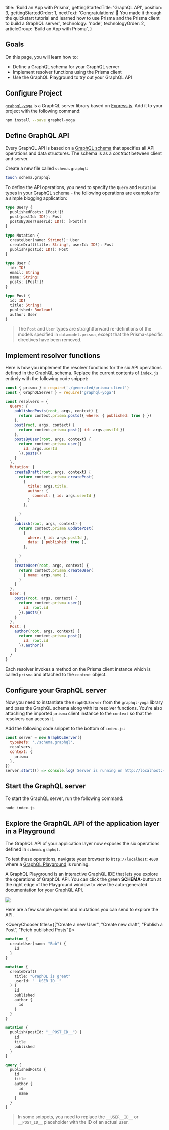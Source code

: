 
  title: 'Build an App with Prisma',
  gettingStartedTitle: 'GraphQL API',
  position: 3,
  gettingStartedOrder: 1,
  nextText: 'Congratulations! 🚀 You made it through the quickstart tutorial and learned how to use Prisma and the Prisma client to build a GraphQL server.',
  technology: 'node',
  technologyOrder: 2,
  articleGroup: 'Build an App with Prisma',
}

## Goals

On this page, you will learn how to:

- Define a GraphQL schema for your GraphQL server
- Implement resolver functions using the Prisma client
- Use the GraphQL Playground to try out your GraphQL API

## Configure Project

[`grahpql-yoga`](https://github.com/prisma/graphql-yoga) is a GraphQL server library based on [Express.js](https://expressjs.com/). Add it to your project with the following command:

```bash copy
npm install --save graphql-yoga
```

## Define GraphQL API

Every GraphQL API is based on a [GraphQL schema](https://www.prisma.io/blog/graphql-server-basics-the-schema-ac5e2950214e/) that specifies all API operations and data structures. The schema is as a _contract_ between client and server.

Create a new file called `schema.graphql`:

```bash copy
touch schema.graphql
```

To define the API operations, you need to specify the `Query` and `Mutation` types in your GraphQL schema - the following operations are examples for a simple blogging application:

```graphql copy
type Query {
  publishedPosts: [Post!]!
  post(postId: ID!): Post
  postsByUser(userId: ID!): [Post!]!
}

type Mutation {
  createUser(name: String!): User
  createDraft(title: String!, userId: ID!): Post
  publish(postId: ID!): Post
}

type User {
  id: ID!
  email: String
  name: String!
  posts: [Post!]!
}

type Post {
  id: ID!
  title: String!
  published: Boolean!
  author: User
}
```

> The `Post` and `User` types are straightforward re-definitions of the models specified in `datamodel.prisma`, except that the Prisma-specific directives have been removed.

## Implement resolver functions

Here is how you implement the resolver functions for the six API operations defined in the GraphQL schema. Replace the current contents of `index.js` entirely with the following code snippet:

```js lineNumbers,copy
const { prisma } = require('./generated/prisma-client')
const { GraphQLServer } = require('graphql-yoga')

const resolvers = {
  Query: {
    publishedPosts(root, args, context) {
      return context.prisma.posts({ where: { published: true } })
    },
    post(root, args, context) {
      return context.prisma.post({ id: args.postId })
    },
    postsByUser(root, args, context) {
      return context.prisma.user({
        id: args.userId
      }).posts()
    }
  },
  Mutation: {
    createDraft(root, args, context) {
      return context.prisma.createPost(
        {
          title: args.title,
          author: {
            connect: { id: args.userId }
          }
        },

      )
    },
    publish(root, args, context) {
      return context.prisma.updatePost(
        {
          where: { id: args.postId },
          data: { published: true },
        },

      )
    },
    createUser(root, args, context) {
      return context.prisma.createUser(
        { name: args.name },
      )
    }
  },
  User: {
    posts(root, args, context) {
      return context.prisma.user({
        id: root.id
      }).posts()
    }
  },
  Post: {
    author(root, args, context) {
      return context.prisma.post({
        id: root.id
      }).author()
    }
  }
}
```

Each resolver invokes a method on the Prisma client instance which is called `prisma` and attached to the `context` object.

## Configure your GraphQL server

Now you need to instantiate the `GraphQLServer` from the `graphql-yoga` library and pass the GraphQL schema along with its resolver functions. You're also attaching the imported `prisma` client instance to the `context` so that the resolvers can access it.

Add the following code snippet to the bottom of `index.js`:

```js lineNumbers,copy
const server = new GraphQLServer({
  typeDefs: './schema.graphql',
  resolvers,
  context: { 
    prisma
  },
})
server.start(() => console.log('Server is running on http://localhost:4000'))
```

## Start the GraphQL server

To start the GraphQL server, run the following command:

```bash copy
node index.js
```

## Explore the GraphQL API of the application layer in a Playground

The GraphQL API of your application layer now exposes the six operations defined in `schema.graphql`. 

To test these operations, navigate your browser to `http://localhost:4000` where a [GraphQL Playground](https://github.com/prisma/graphql-playground) is running.

<Collapse title="Learn more about the GraphQL Playground">

A GraphQL Playground is an interactive GraphQL IDE that lets you explore the operations of GraphQL API. You can click the green **SCHEMA**-button at the right edge of the Playground window to view the auto-generated documentation for your GraphQL API.

![](https://imgur.com/7vJGm8a.png)

</Collapse>


Here are a few sample queries and mutations you can send to explore the API.

<QueryChooser titles={["Create a new User", "Create new draft", "Publish a Post", "Fetch published Posts"]}>

```graphql lineNumbers,copy
mutation {
  createUser(name: "Bob") {
    id
  }
}
```

```graphql lineNumbers,copy
mutation {
  createDraft(
    title: "GraphQL is great"
    userId: "__USER_ID__"
  ) {
    id
    published
    author {
      id
    }
  }
}
```

```graphql lineNumbers,copy
mutation {
  publish(postId: "__POST_ID__") {
    id
    title
    published
  }
}
```

```graphql lineNumbers,copy
query {
  publishedPosts {
    id
    title
    author {
      id
      name
    }
  }
}
```

</QueryChooser>

> In some snippets, you need to replace the `__USER__ID__` or `__POST_ID__` placeholder with the ID of an actual user.
